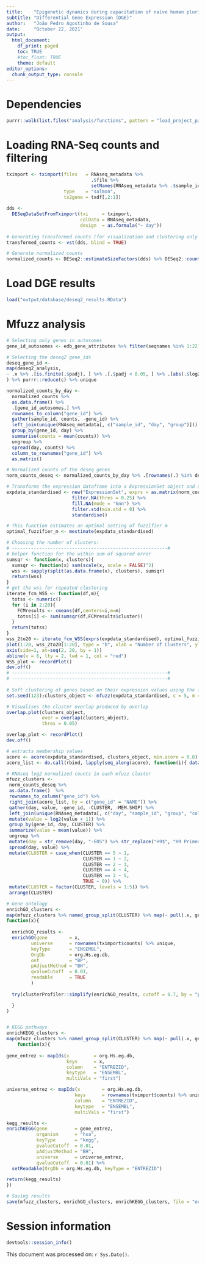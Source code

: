 ```yaml
---
title:    "Epigenetic dynamics during capacitation of naïve human pluripotent stem cells"
subtitle: "Differential Gene Expression (DGE)"
author:   "João Pedro Agostinho de Sousa"
date:     "October 22, 2021"
output:
  html_document:
    df_print: paged
    toc: TRUE
    #toc_float: TRUE
    theme: default
editor_options:
  chunk_output_type: console
---
```


# Dependencies
```r

purrr::walk(list.files("analysis/functions", pattern = "load_project_packages", full.names = T), source)

```

# Loading RNA-Seq counts and filtering
```r

tximport <- tximport(files   = RNAseq_metadata %>% 
                               .$file %>% 
                               setNames(RNAseq_metadata %>% .$sample_id),
                     type    = "salmon",
                     tx2gene = txdf[,2:1])
  
dds <- 
  DESeqDataSetFromTximport(txi     = tximport,
                           colData = RNAseq_metadata,
                           design  = as.formula("~ day"))
  
# Generating transformed counts (for visualization and clustering only !!)  
transformed_counts <- vst(dds, blind = TRUE)

# Generate normalized counts
normalized_counts <- DESeq2::estimateSizeFactors(dds) %>% DESeq2::counts(normalized = TRUE)

```

# Load DGE results
```r

load("output/database/deseq2_results.RData")

```

# Mfuzz analysis
```r

# Selecting only genes in autosomes
gene_id_autosomes <- edb_gene_attributes %>% filter(seqnames %in% 1:22) %>% pull(gene_id) %>% unique

# Selecting the deseq2 gene_ids
deseq_gene_id <- 
map(deseq2_analysis,
~ .x %>% .[is.finite(.$padj), ] %>% .[.$padj < 0.05, ] %>% .[abs(.$log2FoldChange) > 2, ] %>% rownames %>% unique
) %>% purrr::reduce(c) %>% unique

normalized_counts_by_day <- 
  normalized_counts %>%
  as.data.frame() %>% 
  .[gene_id_autosomes,] %>% 
  rownames_to_column("gene_id") %>%
  gather(sample_id, counts, -gene_id) %>%
  left_join(unique(RNAseq_metadata[, c("sample_id", "day", "group")])) %>%
  group_by(gene_id, day) %>%
  summarise(counts = mean(counts)) %>%
  ungroup %>% 
  spread(day, counts) %>% 
  column_to_rownames("gene_id") %>% 
  as.matrix()

# Normalized counts of the deseq genes
norm_counts_deseq <- normalized_counts_by_day %>% .[rownames(.) %in% deseq_gene_id,]

# Transforms the expression dataframe into a ExpressionSet object and standardises it
expdata_standardised <- new("ExpressionSet", exprs = as.matrix(norm_counts_deseq)) %>%
                        filter.NA(thres = 0.25) %>%
                        fill.NA(mode = "knn") %>%
                        filter.std(min.std = 0) %>%
                        standardise()

# This function estimates an optimal setting of fuzzifier m
optimal_fuzzifier_m <- mestimate(expdata_standardised)

# Choosing the number of clusters:
# ---------------------------------------------------------#
# helper function for the within sum of squared error
sumsqr <- function(x, clusters){
  sumsqr <- function(x) sum(scale(x, scale = FALSE)^2)
  wss <- sapply(split(as.data.frame(x), clusters), sumsqr)
  return(wss)
}
# get the wss for repeated clustering
iterate_fcm_WSS <- function(df,m){
  totss <- numeric()
  for (i in 2:20){
    FCMresults <- cmeans(df,centers=i,m=m)
    totss[i] <- sum(sumsqr(df,FCMresults$cluster))
  }
  return(totss)
}
wss_2to20 <- iterate_fcm_WSS(exprs(expdata_standardised), optimal_fuzzifier_m)
plot(1:20, wss_2to20[1:20], type = "b", xlab = "Number of Clusters", ylab = "Within Group Sum of Squares", xaxt='n')
axis(side=1, at=seq(2, 20, by = 1))
abline(v = 6, lty = 2, lwd = 1, col = "red")
WSS_plot <- recordPlot()
dev.off()
# ---------------------------------------------------------#
# ---------------------------------------------------------#
  
# Soft clustering of genes based on their expression values using the fuzzy c-means algorithm
set.seed(123);clusters_object <- mfuzz(expdata_standardised, c = 5, m = optimal_fuzzifier_m)

# Visualises the cluster overlap produced by overlap
overlap.plot(clusters_object,
             over = overlap(clusters_object),
             thres = 0.05)

overlap_plot <- recordPlot()
dev.off()

# extracts membership values
acore <- acore(expdata_standardised, clusters_object, min.acore = 0.8)
acore_list <- do.call(rbind, lapply(seq_along(acore), function(i){ data.frame(CLUSTER=i, acore[[i]])}))

# RNAseq log2 normalized counts in each mfuzz cluster
mfuzz_clusters <-
 norm_counts_deseq %>%
 as.data.frame()  %>% 
 rownames_to_column("gene_id") %>%
 right_join(acore_list, by = c("gene_id" = "NAME")) %>%
 gather(day, value, -gene_id, -CLUSTER, -MEM.SHIP) %>% 
 left_join(unique(RNAseq_metadata[, c("day", "sample_id", "group", "color")])) %>%
 mutate(value = log2(value + 1)) %>% 
 group_by(gene_id, day, CLUSTER) %>% 
 summarize(value = mean(value)) %>% 
 ungroup %>%
 mutate(day = str_remove(day, "-EOS") %>% str_replace("H9$", "H9 Primed")) %>% 
 spread(day, value) %>%
 mutate(CLUSTER = case_when(CLUSTER == 5 ~ 1,
                            CLUSTER == 1 ~ 2,
                            CLUSTER == 2 ~ 3,
                            CLUSTER == 4 ~ 4,
                            CLUSTER == 3 ~ 5,
                            TRUE ~ 0)) %>%
 mutate(CLUSTER = factor(CLUSTER, levels = 1:5)) %>%
 arrange(CLUSTER)

# Gene ontology
enrichGO_clusters <-
map(mfuzz_clusters %>% named_group_split(CLUSTER) %>% map(~ pull(.x, gene_id) %>% unique),  
function(x){
  
  enrichGO_results <-
  enrichGO(gene        = x,
         universe      = rownames(tximport$counts) %>% unique,
         keyType       = "ENSEMBL",
         OrgDb         = org.Hs.eg.db,
         ont           = "BP",
         pAdjustMethod = "BH",
         qvalueCutoff  = 0.01,
         readable      = TRUE
         )
  
  try(clusterProfiler::simplify(enrichGO_results, cutoff = 0.7, by = "p.adjust", select_fun = min))

  }
)


# KEGG pathways
enrichKEGG_clusters <-
map(mfuzz_clusters %>% named_group_split(CLUSTER) %>% map(~ pull(.x, gene_id) %>% unique),  
    function(x){
      
gene_entrez <- mapIds(x         = org.Hs.eg.db,
                      keys      = x,
                      column    = "ENTREZID",
                      keytype   = "ENSEMBL",
                      multiVals = "first")

universe_entrez <- mapIds(x        = org.Hs.eg.db,
                         keys      = rownames(tximport$counts) %>% unique,
                         column    = "ENTREZID",
                         keytype   = "ENSEMBL",
                         multiVals = "first")

kegg_results <-
enrichKEGG(gene          = gene_entrez,
           organism      = "hsa",
           keyType       = "kegg",
           pvalueCutoff  = 0.01,
           pAdjustMethod = "BH",
           universe      = universe_entrez,
           qvalueCutoff  = 0.01) %>% 
  setReadable(OrgDb = org.Hs.eg.db, keyType = "ENTREZID")

return(kegg_results)
})

# Saving results
save(mfuzz_clusters, enrichGO_clusters, enrichKEGG_clusters, file = "output/database/rnaseq_DGE_clusters.RData")

```

# Session information
```r

devtools::session_info()

```

This document was processed on: `r Sys.Date()`.